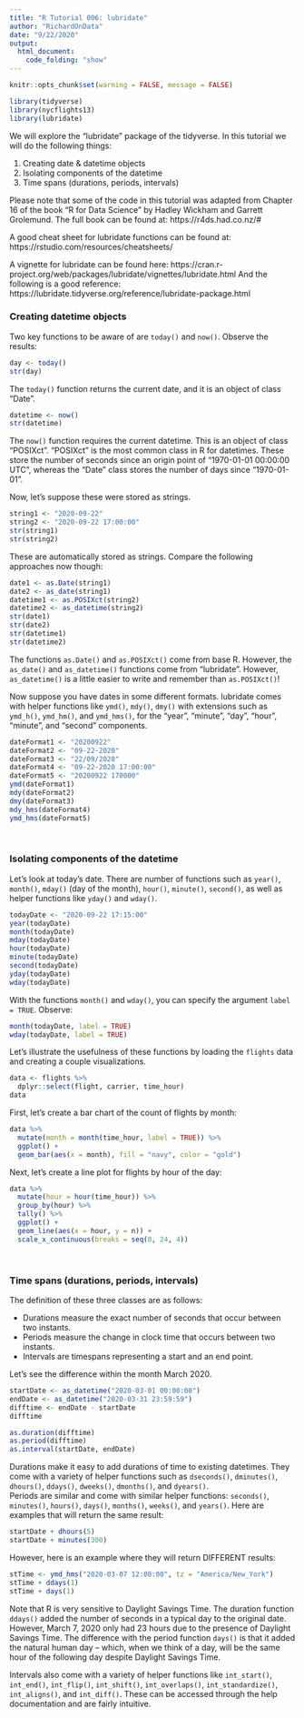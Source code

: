 ---
title: "R Tutorial 006: lubridate"
author: "RichardOnData"
date: "9/22/2020"
output: 
  html_document:
    code_folding: "show"
---

```{r setup, include=FALSE}
knitr::opts_chunk$set(warning = FALSE, message = FALSE)
```

```{r Load Libraries}
library(tidyverse)
library(nycflights13) 
library(lubridate)
```

We will explore the "lubridate" package of the tidyverse.  In this tutorial we will do the following things:

1) Creating date & datetime objects
2) Isolating components of the datetime
3) Time spans (durations, periods, intervals)

Please note that some of the code in this tutorial was adapted from Chapter 16 of the book "R for Data Science" by Hadley Wickham and Garrett Grolemund.  The full book can be found at: https://r4ds.had.co.nz/#

A good cheat sheet for lubridate functions can be found at: https://rstudio.com/resources/cheatsheets/ 

A vignette for lubridate can be found here: https://cran.r-project.org/web/packages/lubridate/vignettes/lubridate.html 
And the following is a good reference: https://lubridate.tidyverse.org/reference/lubridate-package.html 

### Creating datetime objects ###

Two key functions to be aware of are `today()` and `now()`.   Observe the results:

```{r Today function}
day <- today()
str(day)
```

The `today()` function returns the current date, and it is an object of class "Date".   

```{r Now function}
datetime <- now()
str(datetime)
```

The `now()` function requires the current datetime.  This is an object of class "POSIXct".
"POSIXct" is the most common class in R for datetimes.   These store the number of seconds since an origin point of "1970-01-01 00:00:00 UTC", whereas the "Date" class stores the number of days since "1970-01-01".

Now, let's suppose these were stored as strings.

```{r Creating dates and datetimes as strings}
string1 <- "2020-09-22"
string2 <- "2020-09-22 17:00:00"
str(string1)
str(string2)
```

These are automatically stored as strings.  Compare the following approaches now though:

```{r Converting strings to dates and datetimes}
date1 <- as.Date(string1)
date2 <- as_date(string1)
datetime1 <- as.POSIXct(string2)
datetime2 <- as_datetime(string2)
str(date1)
str(date2)
str(datetime1)
str(datetime2)
```

The functions `as.Date()` and `as.POSIXct()` come from base R.  However, the `as_date()` and `as_datetime()` functions come from "lubridate".  However, `as_datetime()` is a little easier to write and remember than `as.POSIXct()`! 

Now suppose you have dates in some different formats.  lubridate comes with helper functions like `ymd()`, `mdy()`, `dmy()` with extensions such as `ymd_h()`, `ymd_hm()`, and `ymd_hms()`, for the "year", "minute", "day", "hour", "minute", and "second" components.

```{r Helper functions}
dateFormat1 <- "20200922"
dateFormat2 <- "09-22-2020"
dateFormat3 <- "22/09/2020"
dateFormat4 <- "09-22-2020 17:00:00"
dateFormat5 <- "20200922 170000"
ymd(dateFormat1)
mdy(dateFormat2)
dmy(dateFormat3)
mdy_hms(dateFormat4)
ymd_hms(dateFormat5)
```

<br>

### Isolating components of the datetime ###

Let's look at today's date.   There are number of functions such as `year()`, `month()`, `mday()` (day of the month), `hour()`, `minute()`, `second()`, as well as helper functions like `yday()` and `wday()`.

```{r Component functions}
todayDate <- "2020-09-22 17:15:00"
year(todayDate)
month(todayDate)
mday(todayDate)
hour(todayDate)
minute(todayDate)
second(todayDate)
yday(todayDate)
wday(todayDate)
```

With the functions `month()` and `wday()`, you can specify the argument `label = TRUE`.   Observe:

```{r Component functions with labels}
month(todayDate, label = TRUE)
wday(todayDate, label = TRUE)
```

Let's illustrate the usefulness of these functions by loading the `flights` data and creating a couple visualizations.

```{r Create dataset}
data <- flights %>%
  dplyr::select(flight, carrier, time_hour)
data
```

First, let's create a bar chart of the count of flights by month:

```{r Bar plot example}
data %>%
  mutate(month = month(time_hour, label = TRUE)) %>%
  ggplot() +
  geom_bar(aes(x = month), fill = "navy", color = "gold")
```

Next, let's create a line plot for flights by hour of the day:

```{r Line plot example}
data %>%
  mutate(hour = hour(time_hour)) %>%
  group_by(hour) %>%
  tally() %>%
  ggplot() +
  geom_line(aes(x = hour, y = n)) +
  scale_x_continuous(breaks = seq(0, 24, 4))
```

<br>

### Time spans (durations, periods, intervals) ###

The definition of these three classes are as follows:

* Durations measure the exact number of seconds that occur between two instants.
* Periods measure the change in clock time that occurs between two instants.
* Intervals are timespans representing a start and an end point.

Let's see the difference within the month March 2020.

```{r Creating a difftime object}
startDate <- as_datetime("2020-03-01 00:00:00")
endDate <- as_datetime("2020-03-31 23:59:59")
difftime <- endDate - startDate
difftime
```

```{r Examples of the three classes}
as.duration(difftime)
as.period(difftime)
as.interval(startDate, endDate)
```

Durations make it easy to add durations of time to existing datetimes.   They come with a variety of helper functions such as `dseconds()`, `dminutes()`, `dhours()`, `ddays()`, `dweeks()`, `dmonths()`, and `dyears()`.  
Periods are similar and come with similar helper functions: `seconds()`, `minutes()`, `hours()`, `days()`, `months()`, `weeks()`, and `years()`.  Here are examples that will return the same result:

```{r Duration and period examples}
startDate + dhours(5)
startDate + minutes(300)
```

However, here is an example where they will return DIFFERENT results:

```{r Discrepancy between duration and period}
stTime <- ymd_hms("2020-03-07 12:00:00", tz = "America/New_York")
stTime + ddays(1)
stTime + days(1)
```

Note that R is very sensitive to Daylight Savings Time.  The duration function `ddays()` added the number of seconds in a typical day to the original date.  However, March 7, 2020 only had 23 hours due to the presence of Daylight Savings Time.   The difference with the period function `days()` is that it added the natural human day -- which, when we think of a day, will be the same hour of the following day despite Daylight Savings Time.

Intervals also come with a variety of helper functions like `int_start()`, `int_end()`, `int_flip()`, `int_shift()`, `int_overlaps()`, `int_standardize()`, `int_aligns()`, and `int_diff()`.  These can be accessed through the help documentation and are fairly intuitive.
